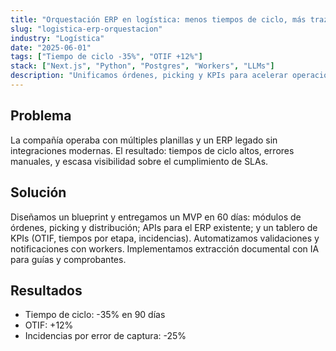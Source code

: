 ```yaml
---
title: "Orquestación ERP en logística: menos tiempos de ciclo, más trazabilidad"
slug: "logistica-erp-orquestacion"
industry: "Logística"
date: "2025-06-01"
tags: ["Tiempo de ciclo -35%", "OTIF +12%"]
stack: ["Next.js", "Python", "Postgres", "Workers", "LLMs"]
description: "Unificamos órdenes, picking y KPIs para acelerar operaciones y reducir errores."
---
```


## Problema
La compañía operaba con múltiples planillas y un ERP legado sin integraciones modernas. El resultado: tiempos de ciclo altos, errores manuales, y escasa visibilidad sobre el cumplimiento de SLAs.

## Solución
Diseñamos un blueprint y entregamos un MVP en 60 días: módulos de órdenes, picking y distribución; APIs para el ERP existente; y un tablero de KPIs (OTIF, tiempos por etapa, incidencias). Automatizamos validaciones y notificaciones con workers. Implementamos extracción documental con IA para guías y comprobantes.

## Resultados
- Tiempo de ciclo: -35% en 90 días
- OTIF: +12%
- Incidencias por error de captura: -25%


